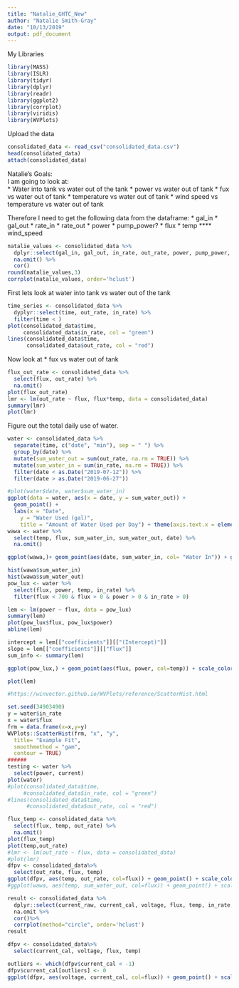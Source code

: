 ```yaml
---
title: "Natalie_GHTC_New"
author: "Natalie Smith-Gray"
date: "10/13/2019"
output: pdf_document
---
```


My Libraries
```r
library(MASS)
library(ISLR)
library(tidyr)
library(dplyr)
library(readr)
library(ggplot2)
library(corrplot)
library(viridis)
library(WVPlots)
```

Upload the data
```r

consolidated_data <- read_csv("consolidated_data.csv")
head(consolidated_data)
attach(consolidated_data)
```

Natalie's Goals:  
I am going to look at:  
* Water into tank vs water out of the tank
* power vs water out of tank
* fux vs water out of tank
* temperature vs water out of tank
* wind speed vs temperature vs water out of tank

Therefore I need to get the following data from the dataframe:
* gal_in
* gal_out
* rate_in
* rate_out
* power
* pump_power?
* flux
* temp
**** wind_speed

```r
natalie_values <- consolidated_data %>%
  dplyr::select(gal_in, gal_out, in_rate, out_rate, power, pump_power, flux, temp, 'm/s Wind Speed') %>%
  na.omit() %>%
  cor()
round(natalie_values,3)
corrplot(natalie_values, order='hclust')
```

First lets look at water into tank vs water out of the tank
```r
time_series <- consolidated_data %>%
  dyplyr::select(time, out_rate, in_rate) %>%
  filter(time < )
plot(consolidated_data$time, 
     consolidated_data$in_rate, col = "green")
lines(consolidated_data$time,
      consolidated_data$out_rate, col = "red")
```
Now look at * fux vs water out of tank
```r
flux_out_rate <- consolidated_data %>%
  select(flux, out_rate) %>%
  na.omit()
plot(flux_out_rate)
lmr <- lm(out_rate ~ flux, flux*temp, data = consolidated_data)
summary(lmr)
plot(lmr)
```
Figure out the total daily use of water.
```r
water <- consolidated_data %>% 
  separate(time, c("date", "min"), sep = " ") %>%
  group_by(date) %>%
  mutate(sum_water_out = sum(out_rate, na.rm = TRUE)) %>%
  mutate(sum_water_in = sum(in_rate, na.rm = TRUE)) %>%
  filter(date < as.Date("2019-07-12")) %>%
  filter(date > as.Date("2019-06-27"))

#plot(water$date, water$sum_water_in)
ggplot(data = water, aes(x = date, y = sum_water_out)) +
  geom_point() +
  labs(x = "Date",
    y = "Water Used (gal)",
    title = "Amount of Water Used per Day") + theme(axis.text.x = element_text(angle = 45))
wawa <- water %>%
  select(temp, flux, sum_water_in, sum_water_out, date) %>%
  na.omit()

ggplot(wawa,)+ geom_point(aes(date, sum_water_in, col= "Water In")) + geom_point(aes(date, sum_water_out, col= "Water Out")) + theme(axis.text.x = element_text(angle = 45)) + labs(x = "Date", y = "Water Used (gal)", title = "Amount of Water Used per Day") + theme(plot.title = element_text(hjust = 0.5)) + theme(legend.title = element_blank())

hist(wawa$sum_water_in)
hist(wawa$sum_water_out)
pow_lux <- water %>%
  select(flux, power, temp, in_rate) %>%
  filter(flux < 700 & flux > 0 & power > 0 & in_rate > 0)

lem <- lm(power ~ flux, data = pow_lux)
summary(lem)
plot(pow_lux$flux, pow_lux$power)
abline(lem)

intercept = lem[["coefficients"]][["(Intercept)"]]
slope = lem[["coefficients"]][["flux"]]
sum_info <- summary(lem)

ggplot(pow_lux,) + geom_point(aes(flux, power, col=temp)) + scale_color_viridis() + labs(x = "Flux (W/m^2)", y = "Power (W)", title = "Solar Power Generation w/ Pump Running") + theme(plot.title = element_text(hjust = 0.5)) + geom_abline(slope = lem$coefficients[2], intercept = lem$coefficients[1]) + geom_text(aes(200, 750, label = paste("y =",slope, "x", " + ", intercept)))

plot(lem)

#https://winvector.github.io/WVPlots/reference/ScatterHist.html

set.seed(34903490)
y = water$in_rate
x = water$flux
frm = data.frame(x=x,y=y)
WVPlots::ScatterHist(frm, "x", "y",
  title= "Example Fit",
  smoothmethod = "gam",
  contour = TRUE)
######
testing <- water %>%
  select(power, current)
plot(water)
#plot(consolidated_data$time, 
     #consolidated_data$in_rate, col = "green")
#lines(consolidated_data$time,
      #consolidated_data$out_rate, col = "red")
```


```r
flux_temp <- consolidated_data %>%
  select(flux, temp, out_rate) %>%
  na.omit()
plot(flux_temp)
plot(temp,out_rate)
#lmr <- lm(out_rate ~ flux, data = consolidated_data)
#plot(lmr)
dfpv <- consolidated_data%>%
  select(out_rate, flux, temp)
ggplot(dfpv, aes(temp, out_rate, col=flux)) + geom_point() + scale_color_viridis()
#ggplot(wawa, aes(temp, sum_water_out, col=flux)) + geom_point() + scale_color_viridis()
```


```r
result <- consolidated_data %>%
  dplyr::select(current_raw, current_cal, voltage, flux, temp, in_rate, out_rate, power, in_rate, out_rate, pump_voltage, vdrop, pump_power, power_loss, 'W/m^2 Solar Radiation') %>%
  na.omit %>%
  cor()%>%
  corrplot(method="circle", order='hclust')
result
```

```r
dfpv <- consolidated_data%>%
  select(current_cal, voltage, flux, temp)

outliers <- which(dfpv$current_cal < -1)
dfpv$current_cal[outliers] <- 0
ggplot(dfpv, aes(voltage, current_cal, col=flux)) + geom_point() + scale_color_viridis()
```